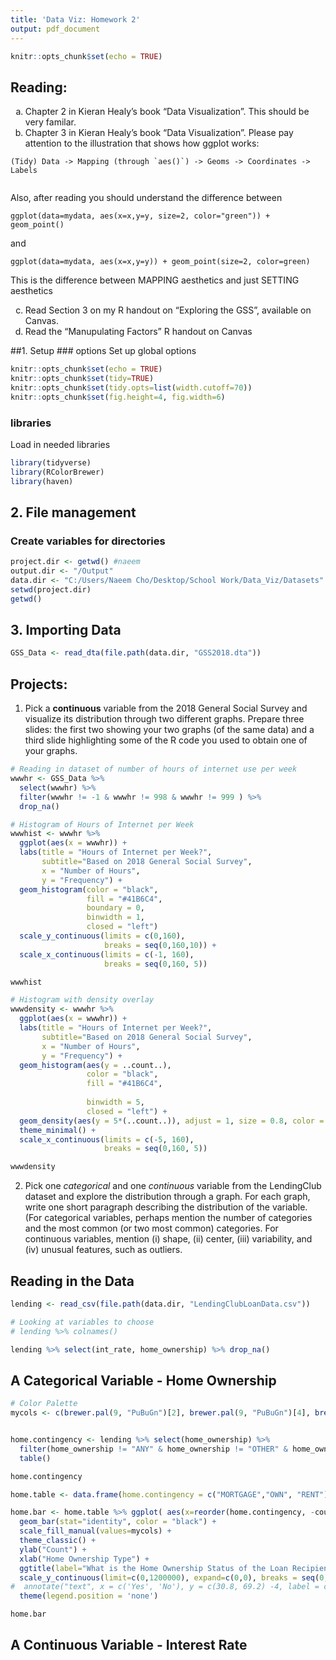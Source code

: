 ```yaml
---
title: 'Data Viz: Homework 2'
output: pdf_document
---
```


```r
knitr::opts_chunk$set(echo = TRUE)
```

## Reading:
  a. Chapter 2 in Kieran Healy's book "Data Visualization". This should be very familar.
  b. Chapter 3 in Kieran Healy's book "Data Visualization". Please pay attention to the illustration that shows how ggplot works: 
     
    (Tidy) Data -> Mapping (through `aes()`) -> Geoms -> Coordinates -> Labels
     
  Also, after reading you should understand the difference between 
    
  `ggplot(data=mydata, aes(x=x,y=y, size=2, color="green")) + geom_point()`
    
  and
    
  `ggplot(data=mydata, aes(x=x,y=y)) + geom_point(size=2, color=green)`
    
  This is the difference between MAPPING aesthetics and just SETTING aesthetics

  c. Read Section 3 on my R handout on "Exploring the GSS", available on Canvas.
  d. Read the "Manupulating Factors" R handout on Canvas


##1. Setup
### options
Set up global options
```r
knitr::opts_chunk$set(echo = TRUE)
knitr::opts_chunk$set(tidy=TRUE)
knitr::opts_chunk$set(tidy.opts=list(width.cutoff=70))
knitr::opts_chunk$set(fig.height=4, fig.width=6)
```

### libraries
Load in needed libraries 
```r
library(tidyverse)
library(RColorBrewer)
library(haven)
```

## 2. File management
### Create variables for directories
```r
project.dir <- getwd() #naeem
output.dir <- "/Output"
data.dir <- "C:/Users/Naeem Cho/Desktop/School Work/Data_Viz/Datasets"
setwd(project.dir)
getwd()
```

## 3. Importing Data
```r
GSS_Data <- read_dta(file.path(data.dir, "GSS2018.dta"))
```

## Projects:
1. Pick a **continuous** variable from the 2018 General Social Survey and visualize its distribution through two different graphs. Prepare three slides: the first two showing your two graphs (of the same data) and a third slide highlighting some of the R code you used to obtain one of your graphs.

```r
# Reading in dataset of number of hours of internet use per week
wwwhr <- GSS_Data %>% 
  select(wwwhr) %>% 
  filter(wwwhr != -1 & wwwhr != 998 & wwwhr != 999 ) %>% 
  drop_na()
```

```r
# Histogram of Hours of Internet per Week
wwwhist <- wwwhr %>% 
  ggplot(aes(x = wwwhr)) + 
  labs(title = "Hours of Internet per Week?",
       subtitle="Based on 2018 General Social Survey",
       x = "Number of Hours", 
       y = "Frequency") +
  geom_histogram(color = "black", 
                 fill = "#41B6C4",
                 boundary = 0,
                 binwidth = 1,
                 closed = "left")
  scale_y_continuous(limits = c(0,160), 
                     breaks = seq(0,160,10)) +
  scale_x_continuous(limits = c(-1, 160),
                     breaks = seq(0,160, 5))

wwwhist
```

```r
# Histogram with density overlay
wwwdensity <- wwwhr %>% 
  ggplot(aes(x = wwwhr)) + 
  labs(title = "Hours of Internet per Week?",
       subtitle="Based on 2018 General Social Survey",
       x = "Number of Hours", 
       y = "Frequency") +
  geom_histogram(aes(y = ..count..),
                 color = "black", 
                 fill = "#41B6C4",
                 
                 binwidth = 5,
                 closed = "left") +
  geom_density(aes(y = 5*(..count..)), adjust = 1, size = 0.8, color = "red") +
  theme_minimal() +
  scale_x_continuous(limits = c(-5, 160),
                     breaks = seq(0,160, 5))

wwwdensity

```





2. Pick one *categorical* and one *continuous* variable from the LendingClub dataset and explore the distribution through a graph. For each graph, write one short paragraph describing the distribution of the variable. (For categorical variables, perhaps mention the number of categories and the most common (or two most common) categories. For continuous variables, mention (i) shape, (ii) center, (iii) variability, and (iv) unusual features, such as outliers.

## Reading in the Data
```r
lending <- read_csv(file.path(data.dir, "LendingClubLoanData.csv"))

# Looking at variables to choose
# lending %>% colnames()

lending %>% select(int_rate, home_ownership) %>% drop_na()
```


## A Categorical Variable - Home Ownership
```r
# Color Palette
mycols <- c(brewer.pal(9, "PuBuGn")[2], brewer.pal(9, "PuBuGn")[4], brewer.pal(9, "PuBuGn")[6])


home.contingency <- lending %>% select(home_ownership) %>% 
  filter(home_ownership != "ANY" & home_ownership != "OTHER" & home_ownership != "NONE") %>% 
  table()

home.contingency

home.table <- data.frame(home.contingency = c("MORTGAGE","OWN", "RENT"), count = as.vector(home.contingency))

home.bar <- home.table %>% ggplot( aes(x=reorder(home.contingency, -count),y=count, fill = home.contingency)) + 
  geom_bar(stat="identity", color = "black") +
  scale_fill_manual(values=mycols) + 
  theme_classic() + 
  ylab("Count") + 
  xlab("Home Ownership Type") +
  ggtitle(label="What is the Home Ownership Status of the Loan Recipient?", subtitle="Lending Club Loan Data") +
  scale_y_continuous(limit=c(0,1200000), expand=c(0,0), breaks = seq(0,1200000,100000)) +
#  annotate("text", x = c('Yes', 'No'), y = c(30.8, 69.2) -4, label = c("30.8%", "69.2%"), color = "white", size = 4) +
  theme(legend.position = 'none')

home.bar
```

## A Continuous Variable - Interest Rate
```r

```









